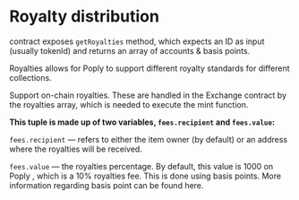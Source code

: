 # Royalty distribution

contract exposes `getRoyalties` method, which expects an ID as input (usually tokenId) and returns an array of accounts & basis points.

Royalties allows for Poply to support different royalty standards for different collections.

Support on-chain royalties. These are handled in the Exchange contract by the royalties array,
which is needed to execute the mint function.

**This tuple is made up of two variables, `fees.recipient` and `fees.value`:**

`fees.recipient` — refers to either the item owner (by default) or an address where the royalties will be received.

`fees.value` — the royalties percentage. By default, this value is 1000 on Poply , which is a 10% royalties fee. This is done using basis points. More information regarding basis point can be found here.